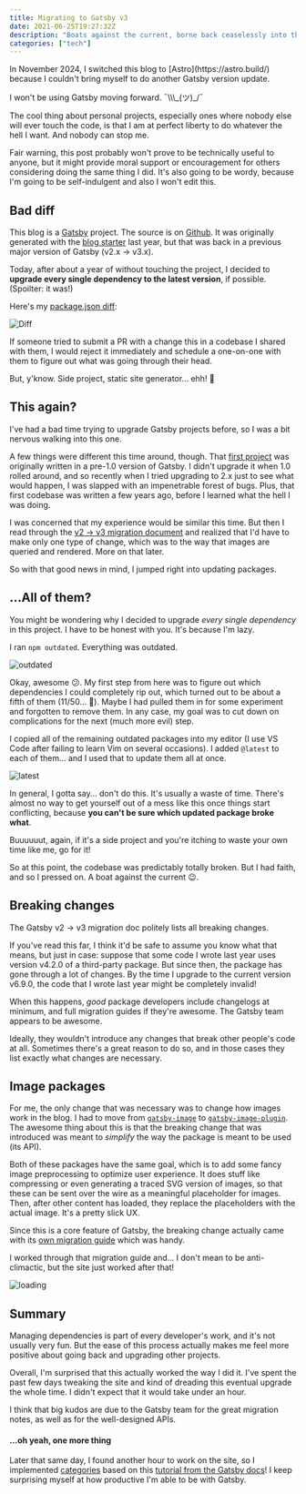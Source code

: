 ```yaml
---
title: Migrating to Gatsby v3
date: 2021-06-25T19:27:32Z
description: "Boats against the current, borne back ceaselessly into the past..."
categories: ["tech"]
---
```



<Notice type="note"> 
  <p>
    In November 2024, I switched this blog to [Astro](https://astro.build/) because I couldn't bring myself to do another Gatsby version update. 
  </p>
  <p>
    I won't be using Gatsby moving forward. ¯\\\_(ツ)_/¯
  </p>
</Notice>


The cool thing about personal projects, especially ones where nobody else will ever touch the code, is that I am at perfect liberty to do whatever the hell I want. And nobody can stop me.

Fair warning, this post probably won't prove to be technically useful to anyone, but it might provide moral support or encouragement for others considering doing the same thing I did. It's also going to be wordy, because I'm going to be self-indulgent and also I won't edit this.

## Bad diff

This blog is a [Gatsby](https://gatsbyjs.org/) project. The source is on [Github](https://github.com/a8t/blog). It was originally generated with the [blog starter](https://www.gatsbyjs.com/starters/gatsbyjs/gatsby-starter-blog/) last year, but that was back in a previous major version of Gatsby (v2.x -> v3.x).

Today, after about a year of without touching the project, I decided to **upgrade every single dependency to the latest version**, if possible. (Spoilter: it was!)

Here's my [package.json diff](https://github.com/a8t/blog/commit/adfe730a608f796b10df116d951762a104ddf29e?branch=adfe730a608f796b10df116d951762a104ddf29e&diff=unified):

![Diff](./diff.png)

If someone tried to submit a PR with a change this in a codebase I shared with them, I would reject it immediately and schedule a one-on-one with them to figure out what was going through their head.

But, y'know. Side project, static site generator... ehh! 🤠

## This again?

I've had a bad time trying to upgrade Gatsby projects before, so I was a bit nervous walking into this one.

A few things were different this time around, though. That [first project](https://github.com/a8t/kamalayan) was originally written in a pre-1.0 version of Gatsby. I didn't upgrade it when 1.0 rolled around, and so recently when I tried upgrading to 2.x just to see what would happen, I was slapped with an impenetrable forest of bugs. Plus, that first codebase was written a few years ago, before I learned what the hell I was doing.

I was concerned that my experience would be similar this time. But then I read through the [v2 -> v3 migration document](https://www.gatsbyjs.com/docs/reference/release-notes/migrating-from-v2-to-v3/) and realized that I'd have to make only one type of change, which was to the way that images are queried and rendered. More on that later.

So with that good news in mind, I jumped right into updating packages.

## ...All of them?

You might be wondering why I decided to upgrade _every single dependency_ in this project. I have to be honest with you. It's because I'm lazy.

I ran `npm outdated`. Everything was outdated.

![outdated](./outdated.png)

Okay, awesome 😕. My first step from here was to figure out which dependencies I could completely rip out, which turned out to be about a fifth of them (11/50... 🥲). Maybe I had pulled them in for some experiment and forgotten to remove them. In any case, my goal was to cut down on complications for the next (much more evil) step.

I copied all of the remaining outdated packages into my editor (I use VS Code after failing to learn Vim on several occasions). I added `@latest` to each of them... and I used that to update them all at once.

![latest](./latest.png)

In general, I gotta say... don't do this. It's usually a waste of time. There's almost no way to get yourself out of a mess like this once things start conflicting, because **you can't be sure which updated package broke what**.

Buuuuuut, again, if it's a side project and you're itching to waste your own time like me, go for it!

So at this point, the codebase was predictably totally broken. But I had faith, and so I pressed on. A boat against the current 😉.

## Breaking changes

The Gatsby v2 -> v3 migration doc politely lists all breaking changes.

If you've read this far, I think it'd be safe to assume you know what that means, but just in case: suppose that some code I wrote last year uses version v4.2.0 of a third-party package. But since then, the package has gone through a lot of changes. By the time I upgrade to the current version v6.9.0, the code that I wrote last year might be completely invalid!

When this happens, _good_ package developers include changelogs at minimum, and full migration guides if they're awesome. The Gatsby team appears to be awesome.

Ideally, they wouldn't introduce any changes that break other people's code at all. Sometimes there's a great reason to do so, and in those cases they list exactly what changes are necessary.

## Image packages

For me, the only change that was necessary was to change how images work in the blog. I had to move from [`gatsby-image`](https://www.gatsbyjs.com/plugins/gatsby-image/) to [`gatsby-image-plugin`](https://www.gatsbyjs.com/plugins/gatsby-plugin-image). The awesome thing about this is that the breaking change that was introduced was meant to _simplify_ the way the package is meant to be used (its API).

Both of these packages have the same goal, which is to add some fancy image preprocessing to optimize user experience. It does stuff like compressing or even generating a traced SVG version of images, so that these can be sent over the wire as a meaningful placeholder for images. Then, after other content has loaded, they replace the placeholders with the actual image. It's a pretty slick UX.

Since this is a core feature of Gatsby, the breaking change actually came with its [own migration guide](https://www.gatsbyjs.com/docs/reference/release-notes/image-migration-guide/) which was handy.

I worked through that migration guide and... I don't mean to be anti-climactic, but the site just worked after that!

![loading](./loading.gif)

## Summary

Managing dependencies is part of every developer's work, and it's not usually very fun. But the ease of this process actually makes me feel more positive about going back and upgrading other projects.

Overall, I'm surprised that this actually worked the way I did it. I've spent the past few days tweaking the site and kind of dreading this eventual upgrade the whole time. I didn't expect that it would take under an hour.

I think that big kudos are due to the Gatsby team for the great migration notes, as well as for the well-designed APIs.

#### ...oh yeah, one more thing

Later that same day, I found another hour to work on the site, so I implemented [categories](/categories) based on this [tutorial from the Gatsby docs](https://www.gatsbyjs.com/docs/adding-tags-and-categories-to-blog-posts/)! I keep surprising myself at how productive I'm able to be with Gatsby.
